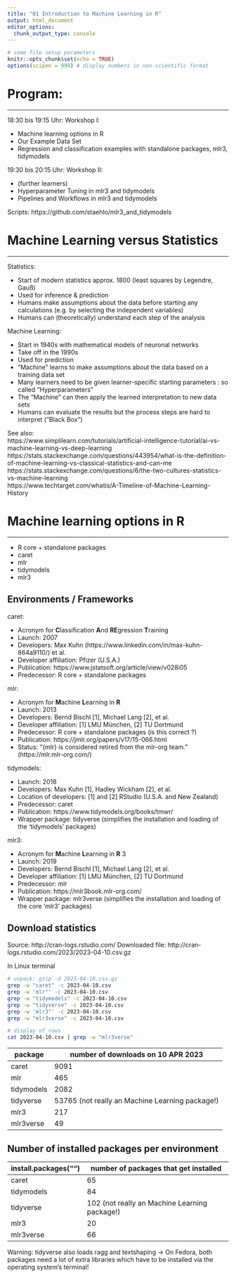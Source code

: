 ```yaml
---
title: "01 Introduction to Machine Learning in R"
output: html_document
editor_options: 
  chunk_output_type: console
---
```


```r
# some file setup parameters
knitr::opts_chunk$set(echo = TRUE)
options(scipen = 999) # display numbers in non-scientific format
```


# Program:
- ------------------------------------------------------------------------------

18:30 bis 19:15 Uhr: Workshop I:

* Machine learning options in R
* Our Example Data Set
* Regression and classification examples with standalone packages, mlr3, tidymodels

19:30 bis 20:15 Uhr: Workshop II:

* (further learners)
* Hyperparameter Tuning in mlr3 and tidymodels
* Pipelines and Workflows in mlr3 and tidymodels


Scripts: https://github.com/staehlo/mlr3_and_tidymodels


# Machine Learning versus Statistics
- ------------------------------------------------------------------------------

Statistics:

* Start of modern statistics approx. 1800 (least squares by Legendre, Gauß)
* Used for inference & prediction
* Humans make assumptions about the data before starting any calculations (e.g. by selecting the independent variables)
* Humans can (theoretically) understand each step of the analysis

Machine Learning:

* Start in 1940s with mathematical models of neuronal networks
* Take off in the 1990s
* Used for prediction
* "Machine" learns to make assumptions about the data based on a training data set
* Many learners need to be given learner-specific starting parameters : so called "Hyperparameters"
* The "Machine" can then apply the learned interpretation to new data sets
* Humans can evaluate the results but the process steps are hard to interpret ("Black Box")

See also:  
https://www.simplilearn.com/tutorials/artificial-intelligence-tutorial/ai-vs-machine-learning-vs-deep-learning  
https://stats.stackexchange.com/questions/443954/what-is-the-definition-of-machine-learning-vs-classical-statistics-and-can-me  
https://stats.stackexchange.com/questions/6/the-two-cultures-statistics-vs-machine-learning  
https://www.techtarget.com/whatis/A-Timeline-of-Machine-Learning-History  


# Machine learning options in R
- ------------------------------------------------------------------------------

* R core + standalone packages
* caret
* mlr
* tidymodels
* mlr3

## Environments / Frameworks

caret:

* Acronym for **C**lassification **A**nd **RE**gression **T**raining
* Launch: 2007
* Developers: Max Kuhn (https://www.linkedin.com/in/max-kuhn-864a9110/) et al.
* Developer affiliation: Pfizer (U.S.A.)
* Publication: https://www.jstatsoft.org/article/view/v028i05
* Predecessor: R core + standalone packages 

mlr:

* Acronym for **M**achine **L**earning in **R**
* Launch: 2013
* Developers: Bernd Bischl [1], Michael Lang [2], et al.
* Developer affiliation: [1] LMU München, [2] TU Dortmund
* Predecessor: R core + standalone packages (is this correct ?)
* Publication: https://jmlr.org/papers/v17/15-066.html
* Status: "{mlr} is considered retired from the mlr-org team." (https://mlr.mlr-org.com/)

tidymodels:

* Launch: 2018
* Developers: Max Kuhn [1], Hadley Wickham [2], et al.
* Location of developers: [1] and [2] RStudio (U.S.A. and New Zealand)
* Predecessor: caret
* Publication: https://www.tidymodels.org/books/tmwr/
* Wrapper package: tidyverse (simplifies the installation and loading of the 'tidymodels' packages)

mlr3:

* Acronym for **M**achine **L**earning in **R** 3
* Launch: 2019
* Developers: Bernd Bischl [1], Michael Lang [2], et al.
* Developer affiliation: [1] LMU München, [2] TU Dortmund
* Predecessor: mlr
* Publication: https://mlr3book.mlr-org.com/
* Wrapper package: mlr3verse (simplifies the installation and loading of the core 'mlr3' packages)


## Download statistics

Source: http://cran-logs.rstudio.com/
Downloaded file: http://cran-logs.rstudio.com/2023/2023-04-10.csv.gz

In Linux terminal
```bash
# unpack: gzip -d 2023-04-10.csv.gz
grep -w "caret" -c 2023-04-10.csv
grep -w 'mlr"' -c 2023-04-10.csv
grep -w "tidymodels" -c 2023-04-10.csv
grep -w "tidyverse" -c 2023-04-10.csv
grep -w 'mlr3"' -c 2023-04-10.csv
grep -w "mlr3verse" -c 2023-04-10.csv

# display of rows
cat 2023-04-10.csv | grep -w "mlr3verse"
```

| package    | number of downloads on 10 APR 2023
| ---------- | -------------------------------
| caret      |  9091
| mlr        |   465
| tidymodels |  2082
| tidyverse  | 53765 (not really an Machine Learning package!)
| mlr3       |   217
| mlr3verse  |    49


## Number of installed packages per environment

| install.packages("") | number of packages that get installed
| -------------------  | -------------------------------------
| caret                |   65
| tidymodels           |   84
| tidyverse            |  102 (not really an Machine Learning package!)
| mlr3                 |   20
| mlr3verse            |   66

Warning:
tidyverse also loads ragg and textshaping
-> On Fedora, both packages need a lot of extra libraries which have to be installed
via the operating system's terminal!